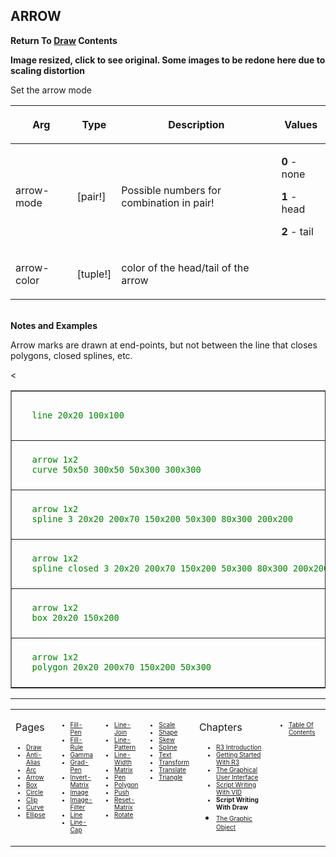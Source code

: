 == ARROW== 

'''Return To [[Draw]] Contents'''

'''Image resized, click to see original. Some images to be redone here due to scaling distortion''' 

Set the arrow mode

{| cellspacing="1" cellpadding="4" border="0" style="background: black; color: black"
! bgcolor="silver" | Arg 
! bgcolor="silver" | Type 
! bgcolor="silver" | Description
! bgcolor="silver" | Values
|- 
| bgcolor="white" | arrow-mode
| bgcolor="white" | [pair!]
| bgcolor="white" | Possible numbers for combination in pair!
| bgcolor="white" | '''0''' - none

'''1''' - head

'''2''' - tail
|- 
| bgcolor="white" | arrow-color
| bgcolor="white" | [tuple!]
| bgcolor="white" | color of the head/tail of the arrow
| bgcolor="white" | 
|}
<br>'''Notes and Examples'''
<p>Arrow marks are drawn at end-points, but not between the line
that closes polygons, closed splines, etc.</p>


<TABLE style="color:green; background-color:#fffffcc;" cellpadding="20" cellspacing="0" border="1" width=100%><TR>
<TD WIDTH=60%>
    line 20x20 100x100
</TD>
<TD align=center valign=MIDDLE>[[images/ARROW-1.png|200px 200px]]</TD>
</TR><<TR>

<TD WIDTH=60%>
    arrow 1x2
    curve 50x50 300x50 50x300 300x300
</TD>
<TD align=center valign=MIDDLE>[[images/ARROW-2.png|200px 200px]]</TD>
</TR><TR>

<TD WIDTH=60%>
    arrow 1x2
    spline 3 20x20 200x70 150x200 50x300 80x300 200x200
</TD>
<TD align=center valign=MIDDLE>[[images/ARROW-3.png|200px 200px]]</TD>
</TR><TR>

<TD WIDTH=60%>
    arrow 1x2
    spline closed 3 20x20 200x70 150x200 50x300 80x300 200x200
</TD>
<TD align=center valign=MIDDLE>[[images/ARROW-4.png|200px 200px]]</TD>
</TR><TR>

<TD WIDTH=60%>
    arrow 1x2
    box 20x20 150x200
</TD>
<TD align=center valign=MIDDLE>[[images/ARROW-5.png|200px 200px]]</TD>
</TR><TR>

<TD WIDTH=60%>
    arrow 1x2
    polygon 20x20 200x70 150x200 50x300
</TD>
<TD align=center valign=MIDDLE>[[images/ARROW-6b.png|No Description]]</TD>
</TR></TABLE>





----
<TABLE WIDTH=100%><TR><TD ALIGN=LEFT VALIGN=TOP WIDTH=14%>
Pages
<font size=1>
*[[Draw]]
*[[Anti-Alias]]
*[[Arc]]
*[[Arrow]]
*[[Box]]
*[[Circle]]
*[[Clip]]
*[[Curve]]
*[[Ellipse]]
</font></TD>


<TD ALIGN=LEFT VALIGN=TOP WIDTH=14%>



<font size=1>
*[[Fill-Pen]]
*[[Fill-Rule]]
*[[Gamma]]
*[[Grad-Pen]]
*[[Invert-Matrix]]
*[[Image]]
*[[Image-Filter]]
*[[Line]]
*[[Line-Cap]]

</font></TD>

<TD ALIGN=LEFT VALIGN=TOP WIDTH=14%>



<font size=1>
*[[Line-Join]]
*[[Line-Pattern]]
*[[Line-Width]]
*[[Matrix]]
*[[Pen]]
*[[Polygon]]
*[[Push]]
*[[Reset-Matrix]]
*[[Rotate]]
</font></TD>


<TD ALIGN=LEFT VALIGN=TOP WIDTH=14%>



<font size=1>
*[[Scale]]
*[[Shape]]
*[[Skew]]
*[[Spline]]
*[[Text]]
*[[Transform]]
*[[Translate]]
*[[Triangle]]
</font></TD>

<TD ALIGN=LEFT VALIGN=TOP width=25%>
Chapters
<font size=1>
*[[R3 Introduction]]
*[[Getting Started With R3]]
*[[The Graphical User Interface]]
*[[Script Writing With The Visual Interface Dialect|Script Writing With VID]]
*'''Script Writing With Draw '''
*[[The Graphic Object]]</font></TD>

<TD ALIGN=LEFT VALIGN=TOP>
<font size=1>
*[[Table Of Contents]]
</font></TD>
</TR></TABLE>